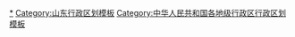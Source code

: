 {{Navbox
|listclass = hlist
|name = 日照市行政区划
|title = [[日照市]]行政区划
|above = 省级行政区：[[山东省]]　　政府驻地：[[东港区]]
|image = [[File:Administrative Division Rizhao.png|150px]]
|state = {{{state<includeonly>|collapsed</includeonly>}}}

|group1style = background: #ececec; text-align: center;
|group1 = [[县级行政区]]
|liststyle = background: #ececec; text-align: center;
|list1 = 4[[县级行政区]]（2[[市辖区]]、2[[县 (中华人民共和国)|县]]）；55[[乡级行政区]]（16[[街道办事处]]、35[[行政建制镇|镇]]、4[[乡 (中华人民共和国)|乡]]）

|group2 = [[市辖区]]
|groupstyle = text-align: center;
|list2 = {{Navbox|child

|group1 = [[东港区]]
|list1 =  {{Navbox|child
|group1 = 3街道
|list1 = 
* [[日照街道]]
* [[石臼街道]]
* [[秦楼街道]]
|group2 = 7镇
|list2 = 
* [[河山镇 (日照市)|河山镇]]
* [[涛雒镇]]
* [[西湖镇 (日照市)|西湖镇]]
* [[陈疃镇]]
* [[南湖镇 (日照市)|南湖镇]]
* [[三庄镇]]
* [[后村镇]]
|group3 = 日照开发区
|group3style = background: #ececec
|list3 = {{Navbox|child
|group1 = 2街道
|groupstyle = background: #ececec
|list1 = 
* [[北京路街道 (日照市)|北京路街道]]
* [[奎山街道 (日照市)|奎山街道]]
}}
|group4 = 山海天旅游区
|group4style = background: #ececec
|list4 = {{Navbox|child
|group1 = 2街道
|groupstyle = background: #ececec
|list1 = 
* [[两城街道]]
* [[卧龙山街道 (日照市)|卧龙山街道]]
}}
}}

|group2 = [[岚山区]]
|list2 =  {{Navbox|child
|group1 = 2街道
|list1 = 
* [[岚山头街道]]
* [[安东卫街道]]
|group2 = 6镇
|list2 = 
* [[高兴镇 (日照市)|高兴镇]]
* [[巨峰镇]]
* [[黄墩镇 (日照市)|黄墩镇]]
* [[虎山镇 (日照市)|虎山镇]]
* [[碑廓镇]]
* [[中楼镇]]
|group3 = 1乡
|list3 = 
* [[前三岛乡]]
}}
}}

|group3 = [[县 (中华人民共和国)|县]]
|list3 = {{Navbox|child

|group1 = [[五莲县]]
|list1 =  {{Navbox|child
|group1 = 2街道
|list1 = 
* [[洪凝街道]]
* [[高泽街道]]
|group2 = 8镇
|list2 = 
* [[街头镇 (五莲县)|街头镇]]
* [[潮河镇 (五莲县)|潮河镇]]
* [[许孟镇]]
* [[于里镇]]
* [[汪湖镇]]
* [[叩官镇]]
* [[中至镇]]
* [[松柏镇 (五莲县)|松柏镇]]
|group3 = 2乡
|list3 = 
* [[石场乡]]
* [[户部乡]]
}}

|group2 = [[莒县]]
|list2 =  {{Navbox|child
|group1 = 5街道
|list1 = 
* [[城阳街道 (莒县)|城阳街道]]
* [[店子集街道]]
* [[陵阳街道]]
* [[浮来山街道]]
* [[阎庄街道]]
|group2 = 14镇
|list2 = 
* [[招贤镇 (莒县)|招贤镇]]
* [[夏庄镇 (莒县)|夏庄镇]]
* [[刘官庄镇]]
* [[峤山镇]]
* [[小店镇 (莒县)|小店镇]]
* [[龙山镇 (莒县)|龙山镇]]
* [[东莞镇]]
* [[长岭镇 (莒县)|长岭镇]]
* [[安庄镇]]
* [[碁山镇]]
* [[洛河镇 (莒县)|洛河镇]]
* [[寨里河镇]]
* [[桑园镇 (莒县)|桑园镇]]
* [[果庄镇]]
|group3 = 1乡
|list3 = 
* [[库山乡]]
}}
}}
}}
<noinclude>
[[Category:日照行政区划|*]]
[[Category:山东行政区划模板]]
[[Category:中华人民共和国各地级行政区行政区划模板]]
</noinclude>